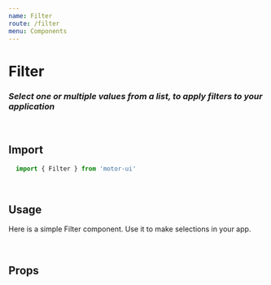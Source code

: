 ```yaml
---
name: Filter
route: /filter
menu: Components
---
```


<h1 style={{ margin: '0px' }}>Filter</h1>
<h3 style={{ margin: '0px' }}><em>Select one or multiple values from a list, to apply filters to your application</em></h3>

<br />

## Import

```javascript
  import { Filter } from 'motor-ui'
```

<br />

## Usage

Here is a simple Filter component. Use it to make selections in your app.


<Playground>
    <div style={{width: "200px"}}>
    <Motor config={config} theme={night}>
    <Login />
    <Filter
        label='Province'
        dimension={['province']}
        size='small'
        width='100%'
    />
    </Motor>
    </div>
</Playground>

<br />


## Props

<Props of={Filter} />

<br />


